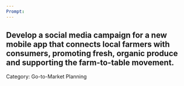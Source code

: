 ```yaml
---
Prompt:
---
```

Develop a social media campaign for a new mobile app that connects local farmers with consumers, promoting fresh, organic produce and supporting the farm-to-table movement.
---
Category: Go-to-Market Planning

